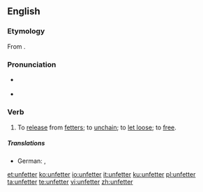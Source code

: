 ==English==

===Etymology===
From {{prefix|un|fetter|lang=en}}.

===Pronunciation===
* {{a|GenAm}} {{IPA|/ʌnˈfɛtɚ/|[ʌnˈfɛɾɚ]|lang=en}}
* {{rhymes|ɛtə(ɹ)|lang=en}}

===Verb===
{{en-verb}}

# To [[release]] from [[fetter]]s; to [[unchain]]; to [[let loose]]; to [[free]].

=====Translations=====
{{trans-top|to unchain, to free}}
* German: {{t+|de|entfesseln}}, {{t+|de|befreien}}
{{trans-mid}}
{{trans-bottom}}

[[et:unfetter]]
[[ko:unfetter]]
[[io:unfetter]]
[[it:unfetter]]
[[ku:unfetter]]
[[pl:unfetter]]
[[ta:unfetter]]
[[te:unfetter]]
[[vi:unfetter]]
[[zh:unfetter]]